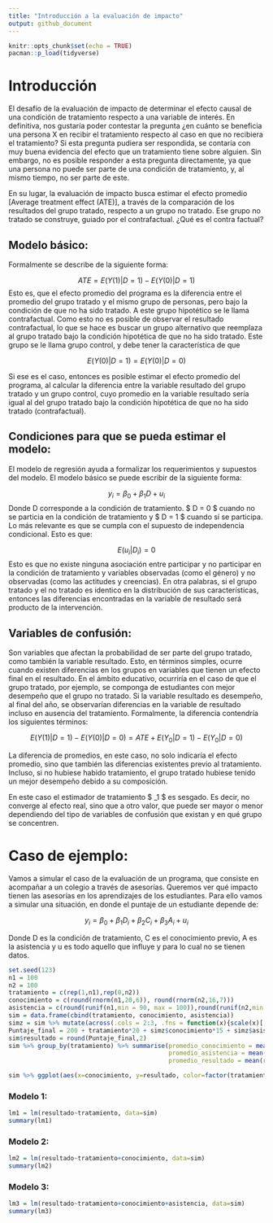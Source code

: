 ```yaml
---
title: "Introducción a la evaluación de impacto"
output: github_document
---
```


```r
knitr::opts_chunk$set(echo = TRUE)
pacman::p_load(tidyverse)
```

# Introducción

El desafío de la evaluación de impacto de determinar el efecto causal de una condición de tratamiento respecto a una variable de interés. En definitiva, nos gustaría poder contestar la pregunta ¿en cuánto se beneficia una persona X en recibir el tratamiento respecto al caso en que no recibiera el tratamiento? Si esta pregunta pudiera ser respondida, se contaría con muy buena evidencia del efecto que un tratamiento tiene sobre alguien. Sin embargo, no es posible responder a esta pregunta directamente, ya que una persona no puede ser parte de una condición de tratamiento, y, al mismo tiempo, no ser parte de este. 

En su lugar, la evaluación de impacto busca estimar el efecto promedio [Average treatment effect (ATE)], a través de la comparación de los resultados del grupo tratado, respecto a un grupo no tratado. Ese grupo no tratado se construye, guiado por el contrafactual. ¿Qué es el contra factual?

## Modelo básico:

Formalmente se describe de la siguiente forma:

$$ ATE =E(Y(1)|D=1) - E(Y(0)|D=1) $$
Esto es, que el efecto promedio del programa es la diferencia entre el promedio del grupo tratado y el mismo grupo de personas, pero bajo la condición de que no ha sido tratado. A este grupo hipotético se le llama contrafactual. Como esto no es posible de observar el resultado contrafactual, lo que se hace es buscar un grupo alternativo que reemplaza al grupo tratado bajo la condición hipotética de que no ha sido tratado. Este grupo se le llama grupo control, y debe tener la característica de que 

$$ E(Y(0)|D=1) = E(Y(0)|D=0) $$

Si ese es el caso, entonces es posible estimar el efecto promedio del programa, al calcular la diferencia entre la variable resultado del grupo tratado y un grupo control, cuyo promedio en la variable resultado sería igual al del grupo tratado bajo la condición hipotética de que no ha sido tratado (contrafactual).


## Condiciones para que se pueda estimar el modelo:

El modelo de regresión ayuda a formalizar los requerimientos y supuestos del modelo. El modelo básico se puede escribir de la siguiente forma:

$$ y_i = \beta_0 + \beta_1D + u_i $$
Donde D corresponde a la condición de tratamiento. $ D = 0 $ cuando no se particia en la condición de tratamiento y $ D = 1 $ cuando sí se participa. Lo más relevante es que se cumpla con el supuesto de independencia condicional. Esto es que:

$$ E(u_i|D_i) = 0 $$
Esto es que no existe ninguna asociación entre participar y no participar en la condición de tratamiento y variables observadas (como el género) y no observadas (como las actitudes y creencias). En otra palabras, si el grupo tratado y el no tratado es identico en la distribución de sus características, entonces las diferencias encontradas en la variable de resultado será producto de la intervención.

## Variables de confusión:

Son variables que afectan la probabilidad de ser parte del grupo tratado, como también la variable resultado. Esto, en términos simples, ocurre cuando existen diferencias en los grupos en variables que tienen un efecto final en el resultado. En el ámbito educativo, ocurriría en el caso de que el grupo tratado, por ejemplo, se componga de estudiantes con mejor desempeño que el grupo no tratado. Si la variable resultado es desempeño, al final del año, se observarían diferencias en la variable de resultado incluso en ausencia del tratamiento. Formalmente, la diferencia contendría los siguientes términos:

$$ E(Y(1)|D=1) - E(Y(0)|D=0) = ATE + E(Y_0|D=1) - E(Y_0|D=0) $$ 

La diferencia de promedios, en este caso, no solo indicaría el efecto promedio, sino que también las diferencias existentes previo al tratamiento. Incluso, si no hubiese habido tratamiento, el grupo tratado hubiese tenido un mejor desempeño debido a su composición.

En este caso el estimador de tratamiento $ \beta_1 $ es sesgado. Es decir, no converge al efecto real, sino que a otro valor, que puede ser mayor o menor dependiendo del tipo de variables de confusión que existan y en qué grupo se concentren.


# Caso de ejemplo:


Vamos a simular el caso de la evaluación de un programa, que consiste en acompañar a un colegio a través de asesorías. Queremos ver qué impacto tienen las asesorías en los aprendizajes de los estudiantes. Para ello vamos a simular una situación, en donde el puntaje de un estudiante depende de:

$$ y_i = \beta_0 + \beta_1D_i + \beta_2C_i + \beta_3A_i + u_i    $$

Donde D es la condición de tratamiento, C es el conocimiento previo, A es la asistencia y u es todo aquello que influye y para lo cual no se tienen datos.

 
```r
set.seed(123)
n1 = 100
n2 = 100
tratamiento = c(rep(1,n1),rep(0,n2))
conocimiento = c(round(rnorm(n1,20,6)), round(rnorm(n2,16,7)))
asistencia = c(round(runif(n1,min = 90, max = 100)),round(runif(n2,min = 83, max = 100)))
sim = data.frame(cbind(tratamiento, conocimiento, asistencia))
simz = sim %>% mutate(across(.cols = 2:3, .fns = function(x){scale(x)[,1]}))
Puntaje_final = 200 + tratamiento*20 + simz$conocimiento*15 + simz$asistencia*10 + rnorm(200,0,50)
sim$resultado = round(Puntaje_final,2)
sim %>% group_by(tratamiento) %>% summarise(promedio_conocimiento = mean(conocimiento),
                                            promedio_asistencia = mean(asistencia),
                                            promedio_resultado = mean(resultado))
```





```r
sim %>% ggplot(aes(x=conocimiento, y=resultado, color=factor(tratamiento))) + geom_point() + geom_smooth(method = "lm", se=F)
```


### Modelo 1:

```r
lm1 = lm(resultado~tratamiento, data=sim)
summary(lm1)
```

### Modelo 2:

```r
lm2 = lm(resultado~tratamiento+conocimiento, data=sim)
summary(lm2)
```

### Modelo 3:

```r
lm3 = lm(resultado~tratamiento+conocimiento+asistencia, data=sim)
summary(lm3)
```

